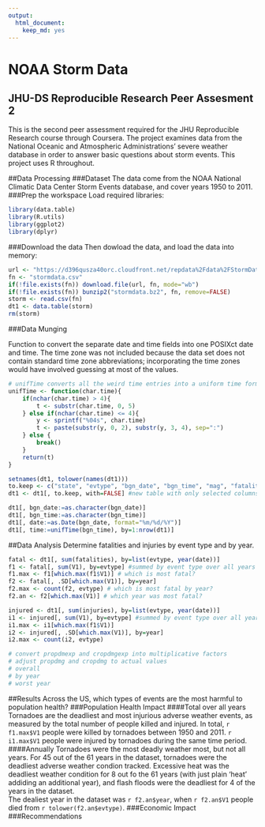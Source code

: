 ```yaml
---
output:
  html_document:
    keep_md: yes
---
```

# NOAA Storm Data
## JHU-DS Reproducible Research Peer Assesment 2  
This is the second peer assessment required for the JHU Reproducible Research course through Coursera. The project examines data from the National Oceanic and Atmospheric Administrations' severe weather database in order to answer basic questions about storm events. This project uses R throughout.

##Data Processing
###Dataset
The data come from the NOAA National Climatic Data Center Storm Events database, and cover years 1950 to 2011.  
###Prep the workspace
Load required libraries:
```r
library(data.table)
library(R.utils)
library(ggplot2)
library(dplyr)
```

###Download the data
Then dowload the data, and load the data into memory:
```r
url <- "https://d396qusza40orc.cloudfront.net/repdata%2Fdata%2FStormData.csv.bz2"
fn <- "stormdata.csv"
if(!file.exists(fn)) download.file(url, fn, mode="wb")
if(!file.exists(fn)) bunzip2("stormdata.bz2", fn, remove=FALSE)
storm <- read.csv(fn)
dt1 <- data.table(storm)
rm(storm)
```

###Data Munging

Function to convert the separate date and time fields into one POSIXct date and time. The time zone was not included because the data set does not contain standard time zone abbreviations; incorporating the time zones would have involved guessing at most of the values.

```r
# unifTime converts all the weird time entries into a uniform time format
unifTime <- function(char.time){
    if(nchar(char.time) > 4){
        t <- substr(char.time, 0, 5)
    } else if(nchar(char.time) <= 4){
        y <- sprintf("%04s", char.time)
        t <- paste(substr(y, 0, 2), substr(y, 3, 4), sep=":")
    } else {
        break()
    }
    return(t)
}

```

```r
setnames(dt1, tolower(names(dt1)))
to.keep <- c("state", "evtype", "bgn_date", "bgn_time", "mag", "fatalities", "injuries", "propdmg", "propdmgexp", "cropdmg", "cropdmgexp")
dt1 <- dt1[, to.keep, with=FALSE] #new table with only selected columns

dt1[, bgn_date:=as.character(bgn_date)]
dt1[, bgn_time:=as.character(bgn_time)]
dt1[, date:=as.Date(bgn_date, format="%m/%d/%Y")]
dt1[, time:=unifTime(bgn_time), by=1:nrow(dt1)]
```
##Data Analysis
Determine fatalities and injuries by event type and by year.
```r
fatal <- dt1[, sum(fatalities), by=list(evtype, year(date))]
f1 <- fatal[, sum(V1), by=evtype] #summed by event type over all years
f1.max <- f1[which.max(f1$V1)] # which is most fatal?
f2 <- fatal[, .SD[which.max(V1)], by=year] 
f2.max <- count(f2, evtype) # which is most fatal by year?
f2.an <- f2[which.max(V1)] # which year was most fatal?

injured <- dt1[, sum(injuries), by=list(evtype, year(date))]
i1 <- injured[, sum(V1), by=evtype] #summed by event type over all years
i1.max <- i1[which.max(f1$V1)]
i2 <- injured[, .SD[which.max(V1)], by=year]
i2.max <- count(i2, evtype)

```
```r
# convert propdmexp and cropdmgexp into multiplicative factors
# adjust propdmg and cropdmg to actual values
# overall
# by year
# worst year

```
##Results
Across the US, which types of events are the most harmful to population health?
###Population Health Impact
####Total over all years
Tornadoes are the deadliest and most injurious adverse weather events, as measured by the total number of people killed and injured. In total, `r f1.max$V1` people were killed by tornadoes between 1950 and 2011. `r i1.max$V1` people were injured by tornadoes during the same time period.
####Annually
Tornadoes were the most deadly weather most, but not all years. For 45 out of the 61 years in the dataset, tornadoes were the deadliest adverse weather condion tracked. Excessive heat was the deadliest weather condition for 8 out fo the 61 years (with just plain 'heat' addiding an additional year), and flash floods were the deadliest for 4 of the years in the dataset.  
The dealiest year in the dataset was `r f2.an$year`, when `r f2.an$V1` people died from `r tolower(f2.an$evtype)`.
###Economic Impact
###Recommendations
